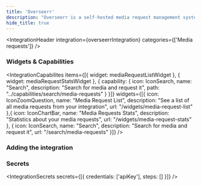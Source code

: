 ```yaml
---
title: 'Overseerr'
description: "Overseerr is a self-hosted media request management system that integrates with Plex."
hide_title: true
---
```




<IntegrationHeader
  integration={overseerrIntegration}
  categories={['Media requests']}
/>

### Widgets & Capabilities
<IntegrationCapabilites
    items={[{
        widget: mediaRequestListWidget
    }, {
        widget: mediaRequestStatsWidget
    }, {
        capability: {
            icon: IconSearch,
            name: "Search",
            description: "Search for media and request it",
            path: "../capabilities/search/media-requests"
        }
    }]}
    widgets={[{
        icon: IconZoomQuestion,
        name: "Media Request List",
        description: "See a list of all media requests from your integration",
        url: "/widgets/media-request-list"
    },{
        icon: IconChartBar,
        name: "Media Requests Stats",
        description: "Statistics about your media requests",
        url: "/widgets/media-request-stats"
    }, {
        icon: IconSearch,
        name: "Search",
        description: "Search for media and request it",
        url: "/search/media-requests"
    }]}
/>

### Adding the integration
<AddingIntegration />

### Secrets
<IntegrationSecrets secrets={[{
    credentials: ['apiKey'],
    steps: []
}]} />